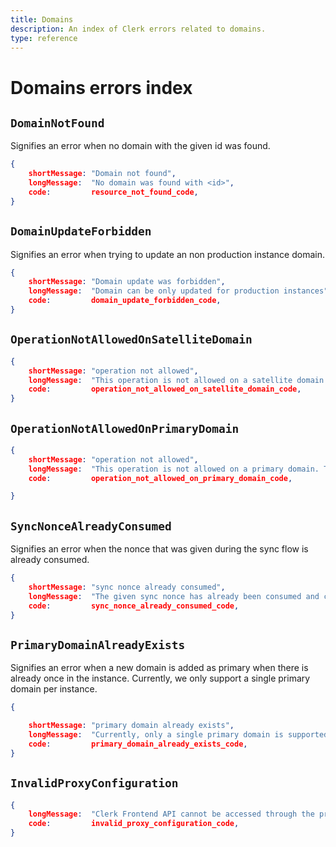 ```yaml
---
title: Domains
description: An index of Clerk errors related to domains.
type: reference
---
```


# Domains errors index

## `DomainNotFound`

Signifies an error when no domain with the given id was found.

```json
{
    shortMessage: "Domain not found",
    longMessage:  "No domain was found with <id>",
    code:         resource_not_found_code,
}
```

## `DomainUpdateForbidden`

Signifies an error when trying to update an non production instance domain.

```json
{
    shortMessage: "Domain update was forbidden",
    longMessage:  "Domain can be only updated for production instances",
    code:         domain_update_forbidden_code,
}
```

## `OperationNotAllowedOnSatelliteDomain`

```json
{
    shortMessage: "operation not allowed",
    longMessage:  "This operation is not allowed on a satellite domain. Try again using the primary domain of your instance.",
    code:         operation_not_allowed_on_satellite_domain_code,
}
```

## `OperationNotAllowedOnPrimaryDomain`

```json
{
    shortMessage: "operation not allowed",
    longMessage:  "This operation is not allowed on a primary domain. Try again with a satellite domain of the instance.",
    code:         operation_not_allowed_on_primary_domain_code,

}
```

## `SyncNonceAlreadyConsumed`

Signifies an error when the nonce that was given during the sync flow is already consumed.

```json 
{
    shortMessage: "sync nonce already consumed",
    longMessage:  "The given sync nonce has already been consumed and cannot be re-used.",
    code:         sync_nonce_already_consumed_code,
}
```

## `PrimaryDomainAlreadyExists`

Signifies an error when a new domain is added as primary when there is already once in the instance. Currently, we only support a single primary domain per instance.

```json 
{

    shortMessage: "primary domain already exists",
    longMessage:  "Currently, only a single primary domain is supported and the current instance already has one. All new domains need to be set a satellites.",
    code:         primary_domain_already_exists_code,
}
```

## `InvalidProxyConfiguration`

```json
{
    longMessage:  "Clerk Frontend API cannot be accessed through the proxy URL. Make sure your proxy is configured correctly.",
    code:         invalid_proxy_configuration_code,
}
```